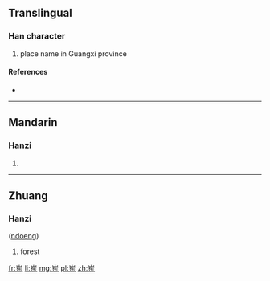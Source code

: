{{also|崠|崬}}
==Translingual==

===Han character===
{{Han char|rn=46|rad=山|as=05|sn=8|four=|canj=山大木 (UKD)}}

# place name in Guangxi province

====References====
* {{Han ref|kx=0310.071|hdz=10766.090|uh=5CBD|ud=23741}}

----

==Mandarin==

===Hanzi===
{{cmn-hanzi|tra=崬|pin=[[dōng]] ([[dong1]])|wg=tung<sup>1</sup>}}

# {{defn|lang=cmn|sort=山05}}

----

==Zhuang==

===Hanzi===
{{head|za|character}} ([[ndoeng]])

# forest

[[fr:岽]]
[[li:岽]]
[[mg:岽]]
[[pl:岽]]
[[zh:岽]]